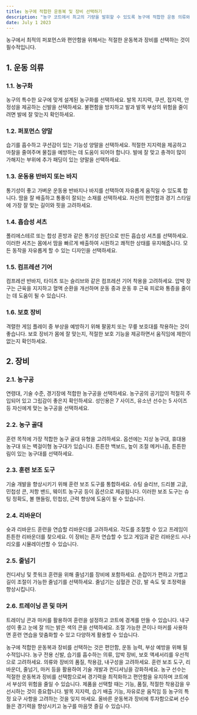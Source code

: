 ```yaml
---
title: 농구에 적합한 운동복 및 장비 선택하기
description: "농구 코트에서 최고의 기량을 발휘할 수 있도록 농구에 적합한 운동 의류와 장비를 선택하는 데 유용한 팁을 제공합니다."
date: July 1 2023
---
```



농구에서 최적의 퍼포먼스와 편안함을 위해서는 적절한 운동복과 장비를 선택하는 것이 필수적입니다. 

## 1. 운동 의류
### 1.1. 농구화
농구의 특수한 요구에 맞게 설계된 농구화를 선택하세요. 발목 지지력, 쿠션, 접지력, 안정성을 제공하는 신발을 선택하세요. 불편함을 방지하고 발과 발목 부상의 위험을 줄이려면 발에 잘 맞는지 확인하세요.

### 1.2. 퍼포먼스 양말
습기를 흡수하고 쿠션감이 있는 기능성 양말을 선택하세요. 적절한 지지력을 제공하고 마찰을 줄여주며 물집을 예방하는 데 도움이 되어야 합니다. 발에 잘 맞고 충격이 많이 가해지는 부위에 추가 패딩이 있는 양말을 선택하세요.

### 1.3. 운동용 반바지 또는 바지
통기성이 좋고 가벼운 운동용 반바지나 바지를 선택하여 자유롭게 움직일 수 있도록 합니다. 땀을 잘 배출하고 통풍이 잘되는 소재를 선택하세요. 자신의 편안함과 경기 스타일에 가장 잘 맞는 길이와 핏을 고려하세요.

### 1.4. 흡습성 셔츠
폴리에스테르 또는 합성 혼방과 같은 통기성 원단으로 만든 흡습성 셔츠를 선택하세요. 이러한 셔츠는 몸에서 땀을 빠르게 배출하여 시원하고 쾌적한 상태를 유지해줍니다. 모든 동작을 자유롭게 할 수 있는 디자인을 선택하세요.

### 1.5. 컴프레션 기어
컴프레션 반바지, 타이츠 또는 슬리브와 같은 컴프레션 기어 착용을 고려하세요. 압박 장구는 근육을 지지하고 혈액 순환을 개선하며 운동 중과 운동 후 근육 피로와 통증을 줄이는 데 도움이 될 수 있습니다.

### 1.6. 보호 장비
격렬한 게임 플레이 중 부상을 예방하기 위해 팔꿈치 또는 무릎 보호대를 착용하는 것이 좋습니다. 보호 장비가 몸에 잘 맞는지, 적절한 보호 기능을 제공하면서 움직임에 제한이 없는지 확인하세요.

## 2. 장비
### 2.1. 농구공
연령대, 기술 수준, 경기장에 적합한 농구공을 선택하세요. 농구공의 공기압이 적절히 주입되어 있고 그립감이 좋은지 확인하세요. 성인용은 7 사이즈, 유소년 선수는 5 사이즈 등 자신에게 맞는 농구공을 선택하세요.

### 2.2. 농구 골대
훈련 목적에 가장 적합한 농구 골대 유형을 고려하세요. 옵션에는 지상 농구대, 휴대용 농구대 또는 벽걸이형 농구대가 있습니다. 튼튼한 백보드, 높이 조절 메커니즘, 튼튼한 림이 있는 농구대를 선택하세요.

### 2.3. 훈련 보조 도구
기술 개발을 향상시키기 위해 훈련 보조 도구를 통합하세요. 슈팅 슬리브, 드리블 고글, 민첩성 콘, 저항 밴드, 웨이트 농구공 등이 옵션으로 제공됩니다. 이러한 보조 도구는 슈팅 정확도, 볼 핸들링, 민첩성, 근력 향상에 도움이 될 수 있습니다.

### 2.4. 리바운더
슛과 리바운드 훈련을 연습할 리바운더를 고려하세요. 각도를 조절할 수 있고 프레임이 튼튼한 리바운더를 찾으세요. 이 장비는 혼자 연습할 수 있고 게임과 같은 리바운드 시나리오를 시뮬레이션할 수 있습니다.

### 2.5. 줄넘기
컨디셔닝 및 풋워크 훈련을 위해 줄넘기를 장비에 포함하세요. 손잡이가 편하고 가볍고 길이 조절이 가능한 줄넘기를 선택하세요. 줄넘기는 심혈관 건강, 발 속도 및 조정력을 향상시킵니다.

### 2.6. 트레이닝 콘 및 마커
트레이닝 콘과 마커를 활용하여 훈련을 설정하고 코트에 경계를 만들 수 있습니다. 내구성이 좋고 눈에 잘 띄는 밝은 색의 콘을 선택하세요. 조절 가능한 콘이나 마커를 사용하면 훈련 연습을 맞춤화할 수 있고 다양하게 활용할 수 있습니다.

농구에 적합한 운동복과 장비를 선택하는 것은 편안함, 운동 능력, 부상 예방을 위해 필수적입니다. 농구 전용 신발, 습기를 흡수하는 의류, 압박 장비, 보호 액세서리를 우선적으로 고려하세요. 의류와 장비의 품질, 착용감, 내구성을 고려하세요. 훈련 보조 도구, 리바운더, 줄넘기, 마커 등을 활용하여 기술 개발과 컨디셔닝을 강화하세요. 농구 선수는 적절한 운동복과 장비를 선택함으로써 경기력을 최적화하고 편안함을 유지하며 코트에서 부상의 위험을 줄일 수 있습니다. 제품을 선택할 때는 기능, 품질, 적절한 착용감을 우선시하는 것이 중요합니다. 발목 지지력, 습기 배출 기능, 자유로운 움직임 등 농구의 특정 요구 사항을 고려하는 것을 잊지 마세요. 올바른 운동복과 장비에 투자함으로써 선수들은 경기력을 향상시키고 농구를 마음껏 즐길 수 있습니다.